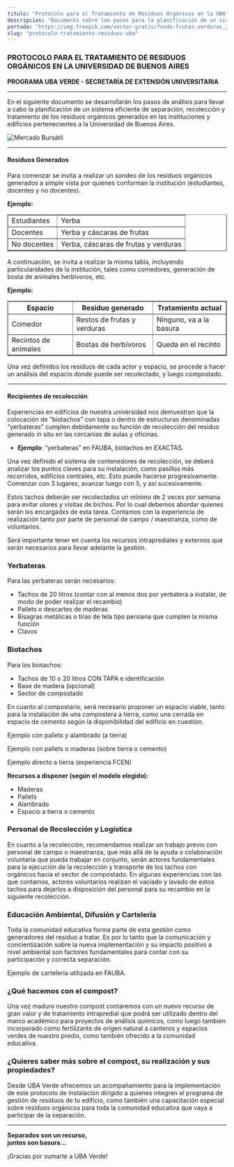 ```yaml
---
titulo: "Protocolo para el Tratamiento de Residuos Orgánicos en la UBA"
descripcion: "Documento sobre los pasos para la planificación de un sistema eficiente de separación, recolección y tratamiento de residuos orgánicos en la Universidad de Buenos Aires."
portada: "https://img.freepik.com/vector-gratis/fondo-frutas-verduras_23-2148496098.jpg?t=st=1729278070~exp=1729281670~hmac=8767e212ffdf9d9582e8050748cf2f06551a7138316547dab6fb75ca8b186e71&w=740"
slug: "protocolo-tratamiento-residuos-uba"
---
```


### PROTOCOLO PARA EL TRATAMIENTO DE RESIDUOS ORGÁNICOS EN LA UNIVERSIDAD DE BUENOS AIRES
**PROGRAMA UBA VERDE - SECRETARÍA DE EXTENSIÓN UNIVERSITARIA**

---

En el siguiente documento se desarrollarán los pasos de análisis para llevar a cabo la planificación de un sistema eficiente de separación, recolección y tratamiento de los residuos orgánicos generados en las instituciones y edificios pertenecientes a la Universidad de Buenos Aires.

![Mercado Bursátil](https://img.freepik.com/vector-gratis/fondo-frutas-verduras_23-2148496098.jpg?t=st=1729278070~exp=1729281670~hmac=8767e212ffdf9d9582e8050748cf2f06551a7138316547dab6fb75ca8b186e71&w=740)

---

#### Residuos Generados

Para comenzar se invita a realizar un sondeo de los residuos orgánicos generados a simple vista por quienes conforman la institución (estudiantes, docentes y no docentes).

**Ejemplo:**

<table border="1">
    
  <tbody>
    <tr>
      <td>Estudiantes</td>
      <td>Yerba</td>
    </tr>
    <tr>
      <td>Docentes</td>
      <td>Yerba y cáscaras de frutas</td>
    </tr>
    <tr>
      <td>No docentes</td>
      <td>Yerba, cáscaras de frutas y verduras</td>
    </tr>
  </tbody>
</table>
A continuación, se invita a realizar la misma tabla, incluyendo particularidades de la institución, tales como comedores, generación de bosta de animales herbívoros, etc.

**Ejemplo:**

<table border="1">
  <thead>
    <tr>
      <th>Espacio</th>
      <th>Residuo generado</th>
      <th>Tratamiento actual</th>
    </tr>
  </thead>
  <tbody>
    <tr>
      <td>Comedor</td>
      <td>Restos de frutas y verduras</td>
      <td>Ninguno, va a la basura</td>
    </tr>
    <tr>
      <td>Recintos de animales</td>
      <td>Bostas de herbívoros</td>
      <td>Queda en el recinto</td>
    </tr>
  </tbody>
</table>

Una vez definidos los residuos de cada actor y espacio, se procede a hacer
un análisis del espacio donde puede ser recolectado, y luego compostado.

---

#### Recipientes de recolección

Experiencias en edificios de nuestra universidad nos demuestran que la colocación de “biotachos” con tapa o dentro de estructuras denominadas “yerbateras” cumplen debidamente su función de recolección del residuo generado in situ en las cercanías de aulas y oficinas.

- **Ejemplo**: “yerbateras” en FAUBA, biotachos en EXACTAS.

Una vez definido el sistema de contenedores de recolección, se deberá analizar los puntos claves para su instalación, como pasillos más recorridos, edificios centrales, etc. Esto puede hacerse progresivamente. Comenzar con 3 lugares, avanzar luego con 5, y así sucesivamente.

Estos tachos deberán ser recolectados un mínimo de 2 veces por semana para evitar olores y visitas de bichos. Por lo cual debemos abordar quienes serán lxs encargadxs de esta tarea. Contamos con la experiencia de realización tanto por parte de personal de campo / maestranza, como de voluntarios.

Será importante tener en cuenta los recursos intraprediales y externos que serán necesarios para llevar adelante la gestión.

### Yerbateras

Para las yerbateras serán necesarios:

- Tachos de 20 litros (contar con al menos dos por yerbatera a instalar, de modo de poder realizar el recambio)
- Pallets o descartes de maderas
- Bisagras metálicas o tiras de tela tipo persiana que cumplen la misma función
- Clavos

### Biotachos

Para los biotachos:

- Tachos de 10 o 20 litros CON TAPA e identificación
- Base de madera (opcional)
- Sector de compostado

En cuanto al compostario, será necesario proponer un espacio viable, tanto para la instalación de una compostera a tierra, como una cerrada en espacio de cemento según la disponibilidad del edificio en cuestión.

Ejemplo con pallets y alambrado (a tierra)

Ejemplo con pallets o maderas (sobre tierra o cemento)

Ejemplo directo a tierra (experiencia FCEN)

**Recursos a disponer (según el modelo elegido):**

- Maderas
- Pallets
- Alambrado
- Espacio a tierra o cemento

### Personal de Recolección y Logística

En cuanto a la recolección, recomendamos realizar un trabajo previo con personal de campo o maestranza, que más allá de la ayuda o colaboración voluntaria que pueda trabajar en conjunto, serán actores fundamentales para la ejecución de la recolección y transporte de los tachos con orgánicos hacia el sector de compostado. En algunas experiencias con las que contamos, actores voluntarios realizan el vaciado y lavado de estos tachos para dejarlos a disposición del personal para su recambio en la siguiente recolección.

### Educación Ambiental, Difusión y Cartelería

Toda la comunidad educativa forma parte de esta gestión como generadores del residuo a tratar. Es por lo tanto que la comunicación y concientización sobre la nueva implementación y su impacto positivo a nivel ambiental son factores fundamentales para contar con su participación y correcta separación.

Ejemplo de cartelería utilizada en FAUBA.

### ¿Qué hacemos con el compost?

Una vez maduro nuestro compost contaremos con un nuevo recurso de gran valor y de tratamiento intrapredial que podrá ser utilizado dentro del marco académico para proyectos de análisis químicos, como luego también incorporado como fertilizante de origen natural a canteros y espacios verdes de nuestro predio, como también ofrecido a la comunidad educativa.

### ¿Quieres saber más sobre el compost, su realización y sus propiedades?

Desde UBA Verde ofrecemos un acompañamiento para la implementación de este protocolo de instalación dirigido a quienes integren el programa de gestión de residuos de tu edificio, como también una capacitación especial sobre residuos orgánicos para toda la comunidad educativa que vaya a participar de la separación.

---

**Separados son un recurso,  
juntos son basura...**

¡Gracias por sumarte a UBA Verde!

